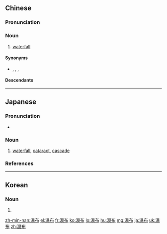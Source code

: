 ==Chinese==
{{zh-forms}}

===Pronunciation===
{{zh-pron
|m=pùbù
|c=buk6 bou3
|h=pfs=phu-pu/phau-pu
|mn=qz:po̍k-pò͘/tw,xm,zz:pho̍k-pò͘
|ma=y
|cat=n
}}

===Noun===
{{zh-noun}}

# {{lb|zh|Advanced Mandarin}} [[waterfall]]

====Synonyms====
* {{qualifier|Hakka}} {{zh-l|暴布|tr=pau-phu}}, {{zh-l|水沖|tr=súi-chhùng}}, {{zh-l|水寨|tr=súi-chhai, súi-chai}}, {{zh-l|白帶水|tr=pha̍k-tai-súi}}

====Descendants====
{{CJKV|瀑布|ばくふ|폭포}}

----

==Japanese==
{{ja-kanjitab|ばく|ふ|yomi=o}}

===Pronunciation===
* {{ja-pron|ばくふ|y=o|acc=1|dev=2|acc_ref=NHK}}

===Noun===
{{ja-noun|ばくふ}}

# [[waterfall]], [[cataract]], [[cascade]]

===References===
<references/>

----

==Korean==
{{ko-hanjatab}}

===Noun===
{{ko-noun|hj|hangeul=폭포}}

# {{hanja form of|폭포|waterfall}}

[[zh-min-nan:瀑布]]
[[el:瀑布]]
[[fr:瀑布]]
[[ko:瀑布]]
[[lo:瀑布]]
[[hu:瀑布]]
[[mg:瀑布]]
[[ja:瀑布]]
[[uk:瀑布]]
[[zh:瀑布]]